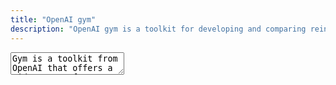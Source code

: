 ```yaml
---
title: "OpenAI gym"
description: "OpenAI gym is a toolkit for developing and comparing reinforcement learning algorithms. It supports teaching agents everything from walking to playing games like Pong or Pinball."
---
```



<TextArea full align="center">
Gym is a toolkit from OpenAI that offers a wide array of simulated environments (e.g. Atari games, board games, 2D and 3D physical simulations) for you to train agents, benchmark them, and create new Reinforcement Learning algorithms.
</TextArea>


<Libraries title="OpenAI Gym" description="Discover OpenAI Gym">
  <Library
    name="Gym Library"
    description="Gym is a standard API for reinforcement learning, and a diverse collection of reference environments"
    href="https://www.gymlibrary.dev/"
  />
  <Library
    name="OpenAI Gym repository"
    description="Gym is an open source Python library for developing and comparing reinforcement learning algorithms by providing a standard API to communicate between learning algorithms and environments, as well as a standard set of environments compliant with that API. Since its release, Gym's API has become the field standard for doing this."
    href="https://github.com/openai/gym"
  />
  <Library
    name="Gymnasium"
    description="Gymnasium is an open source Python library for developing and comparing reinforcement learning algorithms by providing a standard API to communicate between learning algorithms and environments, as well as a standard set of environments compliant with that API. This is a fork of OpenAI's Gym library"
    href="https://github.com/Farama-Foundation/Gymnasium"
  />
</Libraries>